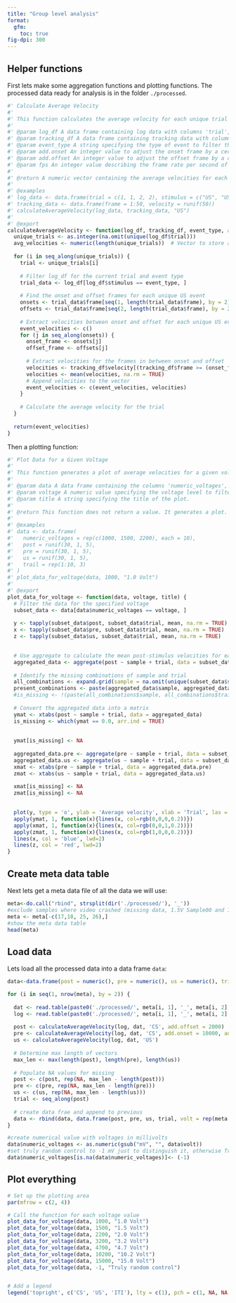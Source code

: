 ```yaml
---
title: "Group level analysis"
format: 
  gfm:
    toc: true
fig-dpi: 300
---
```


## Helper functions

First lets make some aggregation functions and plotting functions. The processed data ready for analysis is in the folder `./processed`.

```r
#' Calculate Average Velocity
#'
#' This function calculates the average velocity for each unique trial given a log data frame and a tracking data frame.
#'
#' @param log_df A data frame containing log data with columns 'trial', 'stimulus', and 'frame'.
#' @param tracking_df A data frame containing tracking data with columns 'frame' and 'velocity'.
#' @param event_type A string specifying the type of event to filter the log data by (e.g., "US").
#' @param add.onset An integer value to adjust the onset frame by a certain number of milliseconds. Default is 0.
#' @param add.offset An integer value to adjust the offset frame by a certain number of milliseconds. Default is 0.
#' @param fps An integer value describing the frame rate per second of the video. Default is 30 frames per second.
#'
#' @return A numeric vector containing the average velocities for each unique trial.
#'
#' @examples
#' log_data <- data.frame(trial = c(1, 1, 2, 2), stimulus = c("US", "US", "US", "US"), frame = c(10, 20, 30, 40))
#' tracking_data <- data.frame(frame = 1:50, velocity = runif(50))
#' calculateAverageVelocity(log_data, tracking_data, "US")
#'
#' @export
calculateAverageVelocity <- function(log_df, tracking_df, event_type, add.onset = 0, add.offset = 0, fps = 30) {
  unique_trials <- as.integer(na.omit(unique(log_df$trial)))
  avg_velocities <- numeric(length(unique_trials))  # Vector to store average velocities for each trial
  
  for (i in seq_along(unique_trials)) {
    trial <- unique_trials[i]
    
    # Filter log_df for the current trial and event type
    trial_data <- log_df[log_df$stimulus == event_type, ]
    
    # Find the onset and offset frames for each unique US event
    onsets <- trial_data$frame[seq(1, length(trial_data$frame), by = 2)]
    offsets <- trial_data$frame[seq(2, length(trial_data$frame), by = 2)]  # Offset is the frame before the next event or the last frame
    
    # Extract velocities between onset and offset for each unique US event
    event_velocities <- c()
    for (j in seq_along(onsets)) {
      onset_frame <- onsets[j]
      offset_frame <- offsets[j]
      
      # Extract velocities for the frames in between onset and offset
      velocities <- tracking_df$velocity[(tracking_df$frame >= (onset_frame - (add.onset / fps))) & (tracking_df$frame <= (offset_frame - (add.offset / fps)))]
      velocities <- mean(velocities, na.rm = TRUE)
      # Append velocities to the vector
      event_velocities <- c(event_velocities, velocities)
    }
    
    # Calculate the average velocity for the trial
  }
  
  return(event_velocities)
}
```

Then a plotting function:
```r

#' Plot Data for a Given Voltage
#'
#' This function generates a plot of average velocities for a given voltage level. It plots the average post-stimulus velocities, and adds lines for pre-stimulus and US-stimulus velocities.
#'
#' @param data A data frame containing the columns 'numeric_voltages', 'post', 'pre', 'us', and 'trail'.
#' @param voltage A numeric value specifying the voltage level to filter the data by.
#' @param title A string specifying the title of the plot.
#'
#' @return This function does not return a value. It generates a plot.
#'
#' @examples
#' data <- data.frame(
#'   numeric_voltages = rep(c(1000, 1500, 2200), each = 10),
#'   post = runif(30, 1, 5),
#'   pre = runif(30, 1, 5),
#'   us = runif(30, 1, 5),
#'   trail = rep(1:10, 3)
#' )
#' plot_data_for_voltage(data, 1000, "1.0 Volt")
#'
#' @export
plot_data_for_voltage <- function(data, voltage, title) {
  # Filter the data for the specified voltage
  subset_data <- data[data$numeric_voltages == voltage, ]
  
  y <- tapply(subset_data$post, subset_data$trial, mean, na.rm = TRUE)
  x <- tapply(subset_data$pre, subset_data$trial, mean, na.rm = TRUE)
  z <- tapply(subset_data$us, subset_data$trial, mean, na.rm = TRUE)
  

  # Use aggregate to calculate the mean post-stimulus velocities for each combination of sample and trial
  aggregated_data <- aggregate(post ~ sample + trial, data = subset_data, FUN = mean, na.rm = TRUE)
  
  # Identify the missing combinations of sample and trial
  all_combinations <- expand.grid(sample = na.omit(unique(subset_data$sample)), trial = na.omit(unique(subset_data$trial)))
  present_combinations <- paste(aggregated_data$sample, aggregated_data$trial)
  #is_missing <- !(paste(all_combinations$sample, all_combinations$trail) %in% present_combinations)
  
  # Convert the aggregated data into a matrix
  ymat <- xtabs(post ~ sample + trial, data = aggregated_data)
  is_missing <- which(ymat == 0.0, arr.ind = TRUE)
  
  
  ymat[is_missing] <- NA
  
  aggregated_data.pre <- aggregate(pre ~ sample + trial, data = subset_data, FUN = mean, na.rm = TRUE)
  aggregated_data.us <- aggregate(us ~ sample + trial, data = subset_data, FUN = mean, na.rm = TRUE)
  xmat <- xtabs(pre ~ sample + trial, data = aggregated_data.pre)
  zmat <- xtabs(us ~ sample + trial, data = aggregated_data.us)
  
  xmat[is_missing] <- NA
  zmat[is_missing] <- NA
  

  plot(y, type = 'o', ylab = 'Average velocity', xlab = 'Trial', las = 1, ylim = c(0, 6), main = title, lwd=2)
  apply(ymat, 1, function(x){lines(x, col=rgb(0,0,0,0.2))})
  apply(xmat, 1, function(x){lines(x, col=rgb(0,0,1,0.2))})
  apply(zmat, 1, function(x){lines(x, col=rgb(1,0,0,0.2))})
  lines(x, col = 'blue', lwd=2)
  lines(z, col = 'red', lwd=2)
}
```

## Create meta data table

Next lets get a meta data file of all the data we will use:
```r
meta<-do.call("rbind", strsplit(dir('./processed/'), '_'))
#exclude samples where video crashed (missing data, 1.5V Sample00 and 15V Sample00), corresponding to 17,18 and 25,26
meta <- meta[-c(17,18, 25, 26),]
#show the meta data table
head(meta)
```

## Load data

Lets load all the processed data into a data frame `data`:

```r

data<-data.frame(post = numeric(), pre = numeric(), us = numeric(), trial = integer(), volt = character(), sample = character())

for (i in seq(1, nrow(meta), by = 2)) {
  
  dat <- read.table(paste0('./processed/', meta[i, 1], '_', meta[i, 2] ,'_behavior.csv'), header = TRUE, sep = ',')
  log <- read.table(paste0('./processed/', meta[i, 1], '_', meta[i, 2] ,'_timestamps.csv'), header = TRUE, sep = ',')
  
  post <- calculateAverageVelocity(log, dat, 'CS', add.offset = 2000)
  pre <- calculateAverageVelocity(log, dat, 'CS', add.onset = 10000, add.offset = 4000)
  us <- calculateAverageVelocity(log, dat, 'US')
  
  # Determine max length of vectors
  max_len <- max(length(post), length(pre), length(us))
  
  # Populate NA values for missing
  post <- c(post, rep(NA, max_len - length(post)))
  pre <- c(pre, rep(NA, max_len - length(pre)))
  us <- c(us, rep(NA, max_len - length(us)))
  trial <- seq_along(post)
  
  # create data frae and append to previous
  data <- rbind(data, data.frame(post, pre, us, trial, volt = rep(meta[i, 1], max_len), sample = rep(meta[i, 2], max_len)))
}

#create numerical value with voltages in millivolts
data$numeric_voltages <- as.numeric(gsub("mV", "", data$volt))
#set truly random control to -1 mV just to distinguish it, otherwise Truly Random Control was done with 4.7 V.
data$numeric_voltages[is.na(data$numeric_voltages)]<- (-1)
```

## Plot everything

```r

# Set up the plotting area
par(mfrow = c(2, 4))

# Call the function for each voltage value
plot_data_for_voltage(data, 1000, "1.0 Volt")
plot_data_for_voltage(data, 1500, "1.5 Volt")
plot_data_for_voltage(data, 2200, "2.0 Volt")
plot_data_for_voltage(data, 3200, "3.2 Volt")
plot_data_for_voltage(data, 4700, "4.7 Volt")
plot_data_for_voltage(data, 10200, "10.2 Volt")
plot_data_for_voltage(data, 15000, "15.0 Volt")
plot_data_for_voltage(data, -1, "Truly random control")


# Add a legend
legend('topright', c('CS', 'US', 'ITI'), lty = c(1), pch = c(1, NA, NA), col = c('black', 'red', 'blue'))

```
